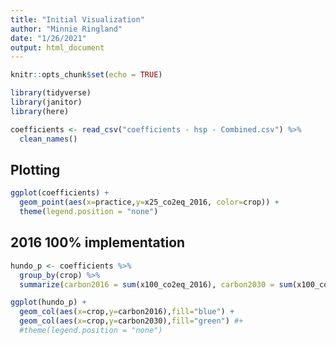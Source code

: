 ```yaml
---
title: "Initial Visualization"
author: "Minnie Ringland"
date: "1/26/2021"
output: html_document
---
```


```r
knitr::opts_chunk$set(echo = TRUE)

library(tidyverse)
library(janitor)
library(here)

```

```r

coefficients <- read_csv("coefficients - hsp - Combined.csv") %>% 
  clean_names()

```
## Plotting

```r
ggplot(coefficients) +
  geom_point(aes(x=practice,y=x25_co2eq_2016, color=crop)) +
  theme(legend.position = "none")
```

## 2016 100% implementation
```r
hundo_p <- coefficients %>% 
  group_by(crop) %>% 
  summarize(carbon2016 = sum(x100_co2eq_2016), carbon2030 = sum(x100_co2eq_2030))

ggplot(hundo_p) +
  geom_col(aes(x=crop,y=carbon2016),fill="blue") +
  geom_col(aes(x=crop,y=carbon2030),fill="green") #+
  #theme(legend.position = "none")
```

